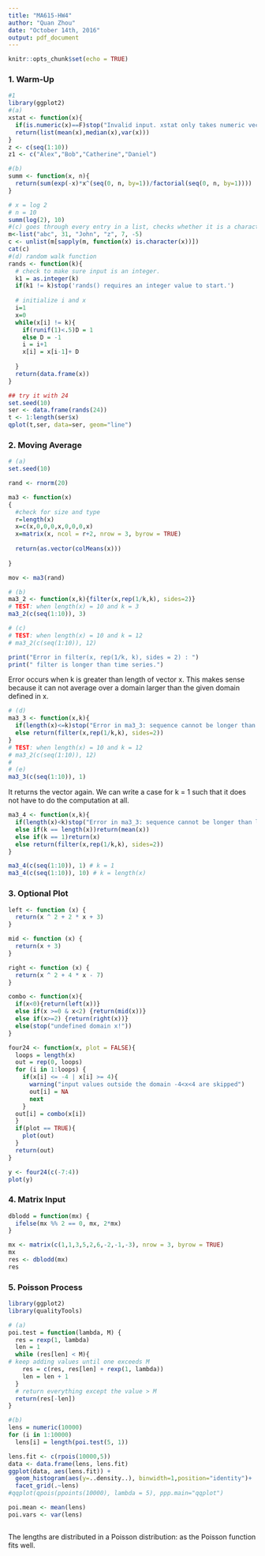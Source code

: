 ```yaml
---
title: "MA615-HW4"
author: "Quan Zhou"
date: "October 14th, 2016"
output: pdf_document
---
```


```r
knitr::opts_chunk$set(echo = TRUE)
```

### 1. Warm-Up
```r
#1
library(ggplot2)
#(a)
xstat <- function(x){
  if(is.numeric(x)==F)stop("Invalid input. xstat only takes numeric vectors.")
  return(list(mean(x),median(x),var(x)))
}
z <- c(seq(1:10))
z1 <- c("Alex","Bob","Catherine","Daniel")

#(b)
summ <- function(x, n){
  return(sum(exp(-x)*x^(seq(0, n, by=1))/factorial(seq(0, n, by=1))))
}

# x = log 2
# n = 10
summ(log(2), 10)
#(c) goes through every entry in a list, checks whether it is a character vector
m<-list("abc", 31, "John", "z", 7, -5)
c <- unlist(m[sapply(m, function(x) is.character(x))])
cat(c)
#(d) random walk function
rands <- function(k){
  # check to make sure input is an integer.
  k1 = as.integer(k)
  if(k1 != k)stop('rands() requires an integer value to start.')
  
  # initialize i and x
  i=1
  x=0
  while(x[i] != k){
    if(runif(1)<.5)D = 1
    else D = -1
    i = i+1
    x[i] = x[i-1]+ D
    
  }
  return(data.frame(x))
}

## try it with 24
set.seed(10)
ser <- data.frame(rands(24))
t <- 1:length(ser$x)
qplot(t,ser, data=ser, geom="line")
```

### 2. Moving Average
```r
# (a)
set.seed(10)

rand <- rnorm(20)

ma3 <- function(x)
{
  #check for size and type
  r=length(x) 
  x=c(x,0,0,0,x,0,0,0,x)
  x=matrix(x, ncol = r+2, nrow = 3, byrow = TRUE)
  
  return(as.vector(colMeans(x)))
  
}

mov <- ma3(rand)

# (b)
ma3_2 <- function(x,k){filter(x,rep(1/k,k), sides=2)}
# TEST: when length(x) = 10 and k = 3
ma3_2(c(seq(1:10)), 3)

# (c)
# TEST: when length(x) = 10 and k = 12
# ma3_2(c(seq(1:10)), 12)

print("Error in filter(x, rep(1/k, k), sides = 2) : ")
print(" filter is longer than time series.") 
```
Error occurs when k is greater than length of vector x. This makes sense because it can not average over a domain larger than the given domain defined in x.

```r
# (d)
ma3_3 <- function(x,k){
  if(length(x)<=k)stop("Error in ma3_3: sequence cannot be longer than length of vector .")
  else return(filter(x,rep(1/k,k), sides=2))
}
# TEST: when length(x) = 10 and k = 12
# ma3_2(c(seq(1:10)), 12)
# 
# (e)
ma3_3(c(seq(1:10)), 1)
```
It returns the vector again. We can write a case for k = 1 such that it does not have to do the computation at all.

```r
ma3_4 <- function(x,k){
  if(length(x)<k)stop("Error in ma3_3: sequence cannot be longer than length of vector .")
  else if(k == length(x))return(mean(x))
  else if(k == 1)return(x)
  else return(filter(x,rep(1/k,k), sides=2))
}

ma3_4(c(seq(1:10)), 1) # k = 1
ma3_4(c(seq(1:10)), 10) # k = length(x)
```

### 3. Optional Plot
```r

left <- function (x) {
  return(x ^ 2 + 2 * x + 3)
}

mid <- function (x) {
  return(x + 3)
}

right <- function (x) {
  return(x ^ 2 + 4 * x - 7)
}

combo <- function(x){
  if(x<0){return(left(x))}
  else if(x >=0 & x<2) {return(mid(x))}
  else if(x>=2) {return(right(x))}
  else(stop("undefined domain x!"))
}

four24 <- function(x, plot = FALSE){
  loops = length(x)
  out = rep(0, loops)
  for (i in 1:loops) {
    if(x[i] <= -4 | x[i] >= 4){
      warning("input values outside the domain -4<x<4 are skipped")
      out[i] = NA
      next
    }
  out[i] = combo(x[i])
  }
  if(plot == TRUE){
    plot(out)
  }
  return(out)
}

y <- four24(c(-7:4))
plot(y)
```

### 4. Matrix Input
```r
dblodd = function(mx) {
  ifelse(mx %% 2 == 0, mx, 2*mx)
}

mx <- matrix(c(1,1,3,5,2,6,-2,-1,-3), nrow = 3, byrow = TRUE)
mx
res <- dblodd(mx)
res
```


### 5. Poisson Process
```r
library(ggplot2)
library(qualityTools)

# (a)
poi.test = function(lambda, M) {
  res = rexp(1, lambda)
  len = 1
  while (res[len] < M){
# keep adding values until one exceeds M
    res = c(res, res[len] + rexp(1, lambda))
    len = len + 1
  }
  # return everything except the value > M
  return(res[-len])
}

#(b)
lens = numeric(10000)
for (i in 1:10000)
  lens[i] = length(poi.test(5, 1))

lens.fit <- c(rpois(10000,5))
data <- data.frame(lens, lens.fit)
ggplot(data, aes(lens.fit)) +
  geom_histogram(aes(y=..density..), binwidth=1,position="identity")+
  facet_grid(.~lens)
#qqplot(qpois(ppoints(10000), lambda = 5), ppp.main="qqplot")

poi.mean <- mean(lens)
poi.vars <- var(lens)



```
The lengths are distributed in a Poisson distribution: as the Poisson function fits well.